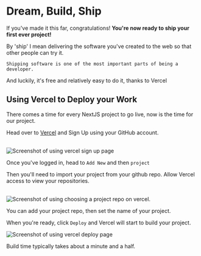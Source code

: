 # Dream, Build, Ship

If you've made it this far, congratulations! **You're now ready to ship your first ever project!**

By 'ship' I mean delivering the software you've created to the web so that other people can try it.

`Shipping software is one of the most important parts of being a developer.`

And luckily, it's free and relatively easy to do it, thanks to Vercel

## Using Vercel to Deploy your Work

There comes a time for every NextJS project to go live, now is the time for our project.

Head over to [Vercel](https://vercel.com/home) and Sign Up using your GitHub account.

<br/>

 
<Image src="/vercel_home.png" alt="Screenshot of using vercel sign up page" width={1000} height={1000} />

Once you've logged in, head to `Add New` and then `project`

Then you'll need to import your project from your github repo. Allow Vercel access to view your repositories.

<br/>
 
<Image src="/new_vercel.png" alt="Screenshot of using choosing a project repo on vercel." width={1000} height={1000} />

You can add your project repo, then set the name of your project.

When you're ready, click `Deploy` and Vercel will start to build your project.

<Image src="/first_deploy.png" alt="Screenshot of using vercel deploy page" width={1000} height={1000} />

Build time typically takes about a minute and a half.